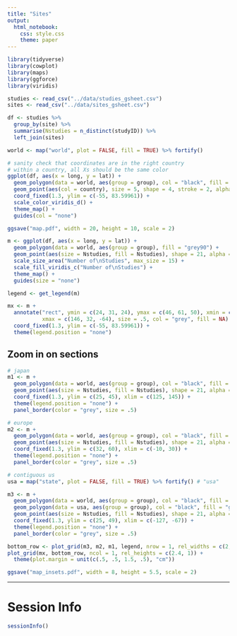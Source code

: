 ```yaml
---
title: "Sites"
output:
  html_notebook:
    css: style.css
    theme: paper
---
```


```r
library(tidyverse)
library(cowplot)
library(maps)
library(ggforce)
library(viridis)
```

```r
studies <- read_csv("../data/studies_gsheet.csv")
sites <- read_csv("../data/sites_gsheet.csv")
```

```r
df <- studies %>% 
  group_by(site) %>% 
  summarise(Nstudies = n_distinct(studyID)) %>% 
  left_join(sites)
```

```r
world <- map("world", plot = FALSE, fill = TRUE) %>% fortify()
```

```r
# sanity check that coordinates are in the right country
# within a country, all Xs should be the same color
ggplot(df, aes(x = long, y = lat)) +
  geom_polygon(data = world, aes(group = group), col = "black", fill = "grey90") +
  geom_point(aes(col = country), size = 5, shape = 4, stroke = 2, alpha = .8) +
  coord_fixed(1.3, ylim = c(-55, 83.59961)) +
  scale_color_viridis_d() +
  theme_map() +
  guides(col = "none")
```

```r
ggsave("map.pdf", width = 20, height = 10, scale = 2)
```

```r
m <- ggplot(df, aes(x = long, y = lat)) +
  geom_polygon(data = world, aes(group = group), fill = "grey90") +
  geom_point(aes(size = Nstudies, fill = Nstudies), shape = 21, alpha = .8) +
  scale_size_area("Number of\nStudies", max_size = 15) +
  scale_fill_viridis_c("Number of\nStudies") +
  theme_map() +
  guides(size = "none")

legend <- get_legend(m)

mx <- m +
  annotate("rect", ymin = c(24, 31, 24), ymax = c(46, 61, 50), xmin = c(124, -12, -130), 
           xmax = c(146, 32, -64), size = .5, col = "grey", fill = NA) + 
  coord_fixed(1.3, ylim = c(-55, 83.59961)) +
  theme(legend.position = "none")
```

## Zoom in on sections

```r
# japan
m1 <- m + 
  geom_polygon(data = world, aes(group = group), col = "black", fill = "grey90", lwd = .2) +
  geom_point(aes(size = Nstudies, fill = Nstudies), shape = 21, alpha = .8) +
  coord_fixed(1.3, ylim = c(25, 45), xlim = c(125, 145)) +
  theme(legend.position = "none") +
  panel_border(color = "grey", size = .5)

# europe
m2 <- m + 
  geom_polygon(data = world, aes(group = group), col = "black", fill = "grey90", lwd = .2) +
  geom_point(aes(size = Nstudies, fill = Nstudies), shape = 21, alpha = .8) +
  coord_fixed(1.3, ylim = c(32, 60), xlim = c(-10, 30)) +
  theme(legend.position = "none") +
  panel_border(color = "grey", size = .5)

# contiguous us
usa = map("state", plot = FALSE, fill = TRUE) %>% fortify() # "usa"

m3 <- m + 
  geom_polygon(data = world, aes(group = group), col = "black", fill = "grey90", lwd = .2) +
  geom_polygon(data = usa, aes(group = group), col = "black", fill = "grey90", lwd = .2) +
  geom_point(aes(size = Nstudies, fill = Nstudies), shape = 21, alpha = .8) +
  coord_fixed(1.3, ylim = c(25, 49), xlim = c(-127, -67)) +
  theme(legend.position = "none") +
  panel_border(color = "grey", size = .5)
```

```r
bottom_row <- plot_grid(m3, m2, m1, legend, nrow = 1, rel_widths = c(2, 1.18, .85, .5))
plot_grid(mx, bottom_row, ncol = 1, rel_heights = c(2.4, 1)) +
  theme(plot.margin = unit(c(.5, .5, 1.5, .5), "cm"))
```

```r
ggsave("map_insets.pdf", width = 8, height = 5.5, scale = 2)
```


***

# Session Info

```r
sessionInfo()
```
